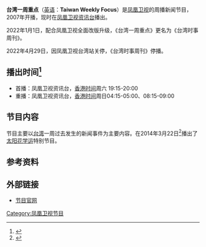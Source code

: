 {{In-progress_tvshow|台湾一周重点}}
{{电视节目信息框
| 名称      = 台湾一周重点<br>Taiwan Weekly Focus
| 图片      = [[File:台湾一周重点.jpg|300px]]
| 图说      = 
| 类型      = [[新闻|新闻]]、[[评论|评论]]
| 原创      = [[凤凰卫视|凤凰卫视]]
| 主持      = [[彭诗婷|彭诗婷]]、[[黄家腾|黄家腾]]
| 地区      = {{HK}}
| 语言      = [[现代标准汉语|现代标准汉语]]
| 标语      = 
| 集数  = 385（截至2014年6月28日）
| 每集长度  = 45分钟
| 制作公司  = 凤凰卫视
| 电视网    = [[凤凰卫视资讯台|凤凰卫视资讯台]]
| 视频制式  = [[SDTV|SDTV]]、[[HDTV|HDTV]]（2014年起高标清同步广播）
| 播出国家  = {{HK}}
| 开始      = 2007年
| 结束      = 2022年4月29日
| 更名後節目  = [[台湾时事周刊|台湾时事周刊]]
| 相關節目  = [[宝岛聚焦|宝岛聚焦]]
| 官方网站  = http://phtv.ifeng.com/program/twyzzd/
}}
{{UTC+8}}
'''台湾一周重点'''（[[英语|英语]]：'''Taiwan Weekly Focus'''）是[[凤凰卫视|凤凰卫视]]的周播新闻节目，2007年开播，现时在[[凤凰卫视资讯台|凤凰卫视资讯台]]播出。

2022年1月1日，配合凤凰卫视全面改版升级，《台湾一周重点》更名为《台湾时事周刊》。

2022年4月29日，因凤凰卫视台湾站关停，《台湾时事周刊》停播。

==播出时间<ref>{{Cite web |url=http://phtv.ifeng.com/epg/ |title=节目单 |accessdate=2014-07-04 |archive-date=2013-07-14 |archive-url=https://web.archive.org/web/20130714052031/http://phtv.ifeng.com/epg/ |dead-url=no }}</ref>==
*首播：凤凰卫视资讯台，[[香港时间|香港时间]]周六<!--17:15-20:00（2015年前）、-->19:15-20:00
*重播：凤凰卫视资讯台，[[香港时间|香港时间]]周日04:15-05:00、08:15-09:00<!--、19:15-20:00（2015年前）-->

==节目内容==
节目主要以[[台湾|台湾]]一周过去发生的新闻事件为主要内容。在2014年3月22日<ref>{{Cite web |url=http://v.ifeng.com/news/taiwan/2014003/018319fd-bf02-4973-b5cc-30bca4610d68.shtml |title=台学生反对服贸协议 占领“立院”提三诉求 |access-date=2014-07-04 |archive-date=2019-09-15 |archive-url=https://web.archive.org/web/20190915025324/http://v.ifeng.com/news/taiwan/2014003/018319fd-bf02-4973-b5cc-30bca4610d68.shtml |dead-url=no }}</ref>播出了[[太阳花学运|太阳花学运]]特别节目。

==参考资料==
{{reflist}}
==外部链接==
*[http://phtv.ifeng.com/program/twyzzd/ 节目官网]{{Wayback|url=http://phtv.ifeng.com/program/twyzzd/ |date=20200508080159 }}

[[Category:凤凰卫视节目|Category:凤凰卫视节目]]